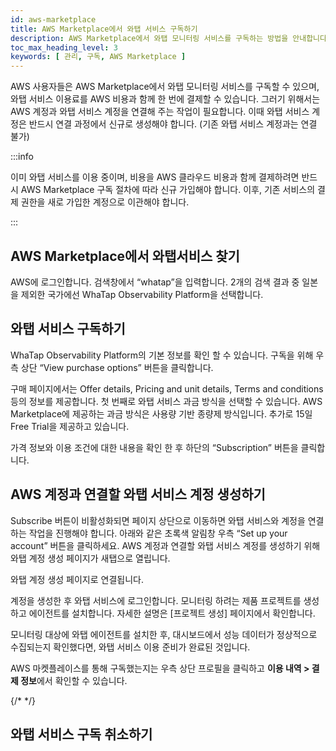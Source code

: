 ```yaml
---
id: aws-marketplace
title: AWS Marketplace에서 와탭 서비스 구독하기
description: AWS Marketplace에서 와탭 모니터링 서비스를 구독하는 방법을 안내합니다.
toc_max_heading_level: 3
keywords: [ 관리, 구독, AWS Marketplace ]
---
```



AWS 사용자들은 AWS Marketplace에서 와탭 모니터링 서비스를 구독할 수 있으며, 와탭 서비스 이용료를 AWS 비용과 함께 한 번에 결제할 수 있습니다. 그러기 위해서는 AWS 계정과 와탭 서비스 계정을 연결해 주는 작업이 필요합니다. 이때 와탭 서비스 계정은 반드시 연결 과정에서 신규로 생성해야 합니다. (기존 와탭 서비스 계정과는 연결 불가)

:::info 

이미 와탭 서비스를 이용 중이며, 비용을 AWS 클라우드 비용과 함께 결제하려면 반드시 AWS Marketplace 구독 절차에 따라 신규 가입해야 합니다. 이후, 기존 서비스의 결제 권한을 새로 가입한 계정으로 이관해야 합니다.

:::

## AWS Marketplace에서 와탭서비스 찾기

AWS에 로그인합니다. 검색창에서 “whatap”을 입력합니다. 2개의 검색 결과 중 일본을 제외한 국가에선 WhaTap Observability Platform을 선택합니다.

<ImgLang img='awsmp-search-whatap.png' desc='와탭 서비스 조회' />

## 와탭 서비스 구독하기

WhaTap Observability Platform의 기본 정보를 확인 할 수 있습니다. 구독을 위해 우측 상단 “View purchase options” 버튼을 클릭합니다.

<ImgLang img='awsmp-goto-whatap-overview.png' desc='AWS 마켓플레이스 와탭 페이지' />

구매 페이지에서는 Offer details, Pricing and unit details, Terms and conditions 등의 정보를 제공합니다. 첫 번째로 와탭 서비스 과금 방식을 선택할 수 있습니다. AWS Marketplace에 제공하는 과금 방식은 사용량 기반 종량제 방식입니다. 추가로 15일 Free Trial을 제공하고 있습니다. 

<ImgLang img='awsmp-view-purchase-offer.png' desc='AWSMP 와탭 구독 상세 내역' />

가격 정보와 이용 조건에 대한 내용을 확인 한 후 하단의 “Subscription” 버튼을 클릭합니다.

<ImgLang img='awsmp-view-purchase-pricing.png' desc='AWSMP 와탭 서비스 가격정보' />

<ImgLang img='awsmp-view-purchase-terms-conditions.png' desc='AWSMP 와탭 서비스 계약정보' />

## AWS 계정과 연결할 와탭 서비스 계정 생성하기

Subscribe 버튼이 비활성화되면 페이지 상단으로 이동하면 와탭 서비스와 계정을 연결하는 작업을 진행해야 합니다. 아래와 같은 초록색 알림창 우측 “Set up your account” 버튼을 클릭하세요. AWS 계정과 연결할 와탭 서비스 계정를 생성하기 위해 와탭 계정 생성 페이지가 새탭으로 열립니다.

<ImgLang img='awsmp-view-purchase-linking-whatap-account.png' desc='AWSMP 와탭 서비스 연동' />

와탭 계정 생성 페이지로 연결됩니다.

<ImgLang img='awsmp-view-purchase-create-whatap-account.png' desc='AWSMP 와탭 계정 생성' />

계정을 생성한 후 와탭 서비스에 로그인합니다. 모니터링 하려는 제품 프로젝트를 생성하고 에이전트를 설치합니다. 자세한 설명은 [프로젝트 생성] 페이지에서 확인합니다.

<ImgLang img='awsmp-view-purchase-whatap-setup-process.png' desc='AWSMP 와탭 서비스 절차 요약' />

모니터링 대상에 와탭 에이전트를 설치한 후, 대시보드에서 성능 데이터가 정상적으로 수집되는지 확인했다면, 와탭 서비스 이용 준비가 완료된 것입니다.

AWS 마켓플레이스를 통해 구독했는지는 우측 상단 프로필을 클릭하고 **이용 내역 > 결제 정보**에서 확인할 수 있습니다.

<ImgLang img='awsmp-whatap-account-profile.png' desc='AWSMP 와탭 계정 정보' />

{/* <ImgLang img='awsmp-whatap-billing-desc.png' desc='AWSMP 와탭 빌링계정 정보' /> */}

## 와탭 서비스 구독 취소하기


